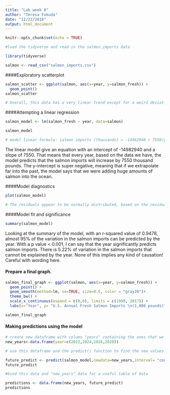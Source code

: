 ```yaml
---
title: "Lab week 8"
author: "Teresa Fukuda"
date: "11/22/2018"
output: html_document
---
```


```r
knitr::opts_chunk$set(echo = TRUE)
```

```r

#load the tidyverse and read in the salmon_imports data

library(tidyverse)

salmon <- read_csv("salmon_imports.csv")

```

####Exploratory scatterplot
 
```r

salmon_scatter <- ggplot(salmon, aes(x=year, y=salmon_fresh)) +
  geom_point()
salmon_scatter

# Overall, this data has a very linear trend except for a weird deviation in about 2004 and 2012; generally it makes sense that the fresh salmon would increase linearly, probably only until a certain point where salmon stocks are limiting.

```
 
####Attempting a linear regression

```r

salmon_model <- lm(salmon_fresh ~ year, data=salmon)

salmon_model

# model linear formula: salmon imports (thousands) = -14982940 + 7550(year)


```

The linear model give an equation with an intercept of -14982940 and a slope of 7550. That means that every year, based on the data we have, the model predicts that the salmon imports will increase by 7550 thousand pounds. The y-intercept is super negative, meaning that if we extrapolate far into the past, the model says that we were adding huge amounts of salmon into the ocean. 


####Model diagnostics
```r
plot(salmon_model)

# The residuals appear to be normally distributed, based on the residual vs fitted plot that does not appear to have a patterns and the normal q-q that is very linear. 

```

####Model fit and significance

```r

summary(salmon_model)


```

Looking at the summary of the model, with an r-squared value of 0.9478, almost 95% of the variation in the salmon imports can be predicted by the year. With a p value < 0.001, I can say that the year significantly predicts salmon imports. There is 5.22% of variation in the salmon imports that cannot be explained by the year. None of this implies any kind of causation! Careful with wording here.

#### Prepare a final graph. 

```r

salmon_final_graph <- ggplot(salmon, aes(x=year, y=salmon_fresh)) +
  geom_point() +
  geom_smooth(method=lm, se=TRUE, size=0.5, color = "gray20")+
  theme_bw() +
  scale_x_continuous(expand = c(0,0), limits = c(1990, 2017)) +
  labs(x="Year", y= "U.S. Annual Fresh Salmon Imports \n(1,000 pounds)")

salmon_final_graph

```


#### Making predictions using the model

```r

# create new dataframe with column "years" containing the ones that we want to predict
new_years<-data.frame(year=c(2022,2024,2026,2028))

# use this dataframe and the predict() function to find the new values for the model

future_predict <- predict(salmon_model,newdata=new_years,interval= "confidence")
future_predict

#bind this data and "new_years" data for a useful table of data

predictions <- data.frame(new_years, future_predict)
predictions

```

